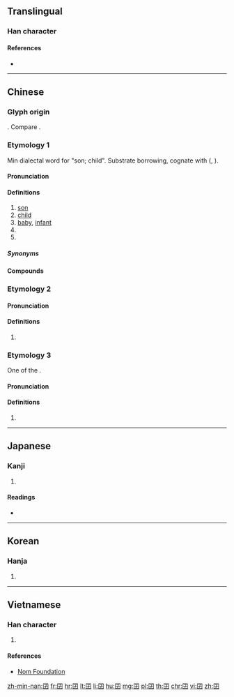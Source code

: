 {{character info/new}}
==Translingual==

===Han character===
{{Han char|rn=31|rad=囗|as=03|sn=6|four=60407|canj=WND|ids=⿴囗子}}

====References====
* {{Han ref|kx=0216.240|dkj=04688|dj=0422.020|hdz=10713.070|uh=56DD|ud=22237|bh=A65F|bd=42591}}

----

==Chinese==
{{zh-forms}}

===Glyph origin===
{{Han compound|囗|子|ls=i|t2=son}}. Compare {{zh-l|*囡}}.

===Etymology 1===
Min dialectal word for "son; child". Substrate borrowing, cognate with {{der|zh|mkh-pro|*kuun||child, son}} ({{cog|vi|con}}, {{cog|km|កូន}}).

====Pronunciation====
{{zh-pron
|m=jiǎn
|c=zai2
|h=pfs=
|md=giāng
|mn=kiáⁿ/káⁿ
|mn_note=kiáⁿ - Xiamen, Zhangzhou, Taipei, Kaohsiung, Tainan, Taichung, Hsinchu, Yilan, Kinmen, Magong; káⁿ - Quanzhou, Lukang, Sanxia
|w=
|mc=
|oc=y
|cat=n
}}

====Definitions====
{{zh-hanzi}} {{tcx|lang=zh|Min}}

# [[son]]
# [[child]]
# [[baby]], [[infant]]
# {{n-g|Diminutive suffix attached to nouns, equivalent to Mandarin {{zh-l|子}}.}}
# {{n-g|Diminutive suffix attached to classifiers.}}

=====Synonyms=====
{{zh-dial|兒子}}
{{zh-dial|子}}

====Compounds====
{{zh-der|查某囝|查埔囝|囝婿|病囝|丈夫囝|諸娘囝|搖囝仔歌|囝仔|囝妮|囝孫|囝命|囝旦|囝生|男囝|女囝|牛囝|犬囝|菜囝|兄弟囝|碟囝|戅囝|後生囝|弟囝|妹囝|痞囝|阿囝|囝生|褲囝|店囝|碗囝|雞囝|鴨囝|羊囝|豬囝|馬囝|樹囝|椅囝|厝囝|貓囝|賊囝|妹妹囝|婊子囝|車囝|豆囝|薰囝|爐囝|雨囝|船囝|媳婦囝|伲囝|曲蹄囝|路囝|新婦囝|舅囝|骹肚囝|竹囝|床囝|空囝|孥囝|客囝|手囝|凳囝|鞋囝|茶囝|和尚囝|耳囝|鬼囝|乖囝|命囝|敗囝|番囝|野囝|乞食囝|豆腐囝|風囝|尾囝|大囝|郎罷囝|婊囝|苦囝|討債囝|鵝囝|丫頭囝|嬌囝|巷囝|桌囝|枕頭囝|刀囝|舌囝|芽囝|鑿囝|番錢囝|錢囝|青囝|瞎囝|卒囝|韃囝|儂囝}}

===Etymology 2===

====Pronunciation====
{{zh-pron
|m=nān
|c=naam4
|h=pfs=
|md=
|mn=
|w=
|cat=n
}}

====Definitions====
{{zh-hanzi}}

# {{zh-alt-form|囡|child}}

===Etymology 3===
One of the {{w|Chinese characters of Empress Wu}}.

====Pronunciation====
{{zh-pron
|m=yuè
|c=jyut6
|h=pfs=
|md=
|mn=
|w=
|cat=n
}}

====Definitions====
{{zh-hanzi}}

# {{zh-alt-form|月|moon}}

----

==Japanese==

===Kanji===
{{ja-kanji|grade=|rs=囗03}}

# {{defn|lang=ja|sort=囗03}}

====Readings====
* {{ja-readings|on=[[けん]] (ken), [[げん]] (gen), [[がち]] (gachi)|kun=[[こども]] (kodomo)}}

----

==Korean==

===Hanja===
{{ko-hanja|hangeul=건|rv=geon|mr=kŏn}}

# {{defn|lang=ko|sort=囗03}}

----

==Vietnamese==

===Han character===
{{vi-hantu|[[cưởng]], [[kiển]], [[niên]]|rs=囗03}}

# {{defn|lang=vi|sort=囗03}}

====References====
* [http://nomfoundation.org/common/nom_details.php?codepoint=56dd Nom Foundation]

[[zh-min-nan:囝]]
[[fr:囝]]
[[hr:囝]]
[[lt:囝]]
[[li:囝]]
[[hu:囝]]
[[mg:囝]]
[[pl:囝]]
[[th:囝]]
[[chr:囝]]
[[vi:囝]]
[[zh:囝]]